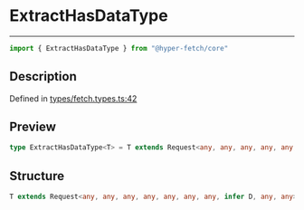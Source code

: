 

# ExtractHasDataType

<div class="api-docs__separator" data-reactroot="">

---

</div><div class="api-docs__import" data-reactroot="">

```ts
import { ExtractHasDataType } from "@hyper-fetch/core"
```

</div><div class="api-docs__section">

## Description

</div><div class="api-docs__description"><span class="api-docs__do-not-parse">



</span></div><p class="api-docs__definition">

Defined in [types/fetch.types.ts:42](https://github.com/BetterTyped/hyper-fetch/blob/c3e2c45/packages/core/src/types/fetch.types.ts#L42)

</p><div class="api-docs__section">

## Preview

</div><div class="api-docs__preview type single">

```ts
type ExtractHasDataType<T> = T extends Request<any, any, any, any, any, any, any, infer  D, any, any> ? D : never;
```

</div><div class="api-docs__section">

## Structure

</div><div class="api-docs__returns">

```ts
T extends Request<any, any, any, any, any, any, any, infer D, any, any> ? D : never
```

</div>